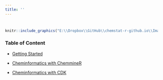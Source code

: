 ```yaml
---
title: ''
---
```


<div style="margin-bottom:40px;">
</div>

```r
knitr::include_graphics("E:\\Dropbox\\GitHub\\chemstat-r-github.io\\Image\\PNG_FILE_04\\cheminformatics.png")
```

<div style="margin-bottom:20px;">
</div>


### **Table of Content**


* [Getting Started](getting-strated-chem.html)

* [Cheminformatics with ChemmineR](cheminformatics-with-chemminer.html) 

* [Cheminformatics with CDK](cheminformatics-with-cdk.html) 